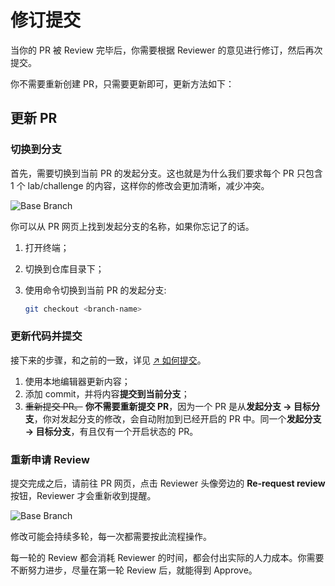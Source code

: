 # 修订提交

当你的 PR 被 Review 完毕后，你需要根据 Reviewer 的意见进行修订，然后再次提交。

你不需要重新创建 PR，只需要更新即可，更新方法如下：

## 更新 PR

### 切换到分支

首先，需要切换到当前 PR 的发起分支。这也就是为什么我们要求每个 PR 只包含 1 个 lab/challenge 的内容，这样你的修改会更加清晰，减少冲突。

![Base Branch](.github/assets/base-branch.png)

你可以从 PR 网页上找到发起分支的名称，如果你忘记了的话。

1. 打开终端；
2. 切换到仓库目录下；
3. 使用命令切换到当前 PR 的发起分支:

   ```bash
   git checkout <branch-name>
   ```

### 更新代码并提交

接下来的步骤，和之前的一致，详见 [↗ 如何提交](how-to-submit)。

1. 使用本地编辑器更新内容；
2. 添加 commit，并将内容**提交到当前分支**；
3. ~~重新提交 PR。~~ **你不需要重新提交 PR**，因为一个 PR 是从**发起分支 → 目标分支**，你对发起分支的修改，会自动附加到已经开启的 PR 中。同一个**发起分支 → 目标分支**，有且仅有一个开启状态的 PR。

### 重新申请 Review

提交完成之后，请前往 PR 网页，点击 Reviewer 头像旁边的 **Re-request review** 按钮，Reviewer 才会重新收到提醒。

![Base Branch](.github/assets/re-request-review.png)

修改可能会持续多轮，每一次都需要按此流程操作。

每一轮的 Review 都会消耗 Reviewer 的时间，都会付出实际的人力成本。你需要不断努力进步，尽量在第一轮 Review 后，就能得到 Approve。
